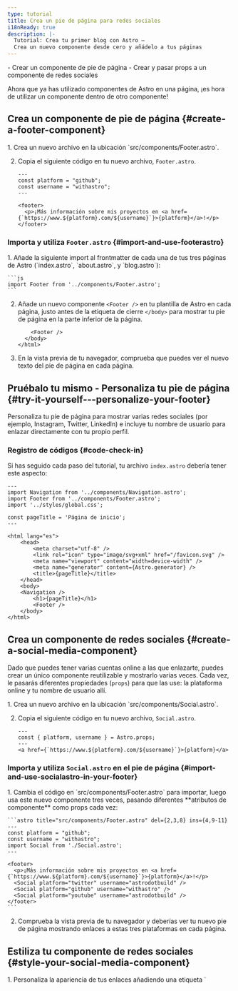```yaml
---
type: tutorial
title: Crea un pie de página para redes sociales
i18nReady: true
description: |-
  Tutorial: Crea tu primer blog con Astro —
  Crea un nuevo componente desde cero y añádelo a tus páginas
---
```


<PreCheck>
  - Crear un componente de pie de página
  - Crear y pasar props a un componente de redes sociales
</PreCheck>

Ahora que ya has utilizado componentes de Astro en una página, ¡es hora de utilizar un componente dentro de otro componente!

## Crea un componente de pie de página \{#create-a-footer-component\}

<Steps>
1. Crea un nuevo archivo en la ubicación `src/components/Footer.astro`.

2. Copia el siguiente código en tu nuevo archivo, `Footer.astro`.

    ```astro title="src/components/Footer.astro"
    ---
    const platform = "github";
    const username = "withastro";
    ---

    <footer>
      <p>¡Más información sobre mis proyectos en <a href={`https://www.${platform}.com/${username}`}>{platform}</a>!</p>
    </footer>
    ```
</Steps>

### Importa y utiliza `Footer.astro` \{#import-and-use-footerastro\}

<Steps>
1. Añade la siguiente import al frontmatter de cada una de tus tres páginas de Astro (`index.astro`, `about.astro`, y `blog.astro`):

    ```js
    import Footer from '../components/Footer.astro';
    ```

2. Añade un nuevo componente `<Footer />` en tu plantilla de Astro en cada página, justo antes de la etiqueta de cierre `</body>` para mostrar tu pie de página en la parte inferior de la página. 

    ```astro ins={1}
        <Footer />
      </body>
    </html>
    ```

3. En la vista previa de tu navegador, comprueba que puedes ver el nuevo texto del pie de página en cada página.
</Steps>

<Box icon="puzzle-piece">

## Pruébalo tu mismo - Personaliza tu pie de página \{#try-it-yourself---personalize-your-footer\}

Personaliza tu pie de página para mostrar varias redes sociales (por ejemplo, Instagram, Twitter, LinkedIn) e incluye tu nombre de usuario para enlazar directamente con tu propio perfil.

</Box>

### Registro de códigos \{#code-check-in\}
Si has seguido cada paso del tutorial, tu archivo `index.astro` debería tener este aspecto:

```astro title="src/pages/index.astro"
---
import Navigation from '../components/Navigation.astro';
import Footer from '../components/Footer.astro';
import '../styles/global.css';

const pageTitle = 'Página de inicio';
---

<html lang="es">
	<head>
		<meta charset="utf-8" />
		<link rel="icon" type="image/svg+xml" href="/favicon.svg" />
		<meta name="viewport" content="width=device-width" />
		<meta name="generator" content={Astro.generator} />
		<title>{pageTitle}</title>
	</head>
	<body>
    <Navigation />
		<h1>{pageTitle}</h1>
		<Footer />
	</body>
</html>
```

## Crea un componente de redes sociales \{#create-a-social-media-component\}

Dado que puedes tener varias cuentas online a las que enlazarte, puedes crear un único componente reutilizable y mostrarlo varias veces. Cada vez, le pasarás diferentes propiedades (`props`) para que las use: la plataforma online y tu nombre de usuario allí.

<Steps>
1. Crea un nuevo archivo en la ubicación `src/components/Social.astro`.

2. Copia el siguiente código en tu nuevo archivo, `Social.astro`.

    ```astro title="src/components/Social.astro"
    ---
    const { platform, username } = Astro.props;
    ---
    <a href={`https://www.${platform}.com/${username}`}>{platform}</a>
    ```
</Steps>

### Importa y utiliza `Social.astro` en el pie de página \{#import-and-use-socialastro-in-your-footer\}

<Steps>
1. Cambia el código en `src/components/Footer.astro` para importar, luego usa este nuevo componente tres veces, pasando diferentes **atributos de componente** como props cada vez:

    ```astro title="src/components/Footer.astro" del={2,3,8} ins={4,9-11}
    ---
    const platform = "github";
    const username = "withastro";
    import Social from './Social.astro';
    ---

    <footer>
      <p>¡Más información sobre mis proyectos en <a href={`https://www.${platform}.com/${username}`}>{platform}</a>!</p>
      <Social platform="twitter" username="astrodotbuild" />
      <Social platform="github" username="withastro" />
      <Social platform="youtube" username="astrodotbuild" />
    </footer>
    ```

2. Comprueba la vista previa de tu navegador y deberías ver tu nuevo pie de página mostrando enlaces a estas tres plataformas en cada página.
</Steps>

## Estiliza tu componente de redes sociales \{#style-your-social-media-component\}

<Steps>
1. Personaliza la apariencia de tus enlaces añadiendo una etiqueta `<style>` a `src/components/Social.astro`.

    ```astro title="src/components/Social.astro" ins={6-17} 'class="social-platform'
    ---
    const { platform, username } = Astro.props;
    ---
    <a href={`https://www.${platform}.com/${username}`}>{platform}</a>

    <style>
      a {
        padding: 0.5rem 1rem;
        color: white;
        background-color: #4c1d95;
        text-decoration: none;
      }
    </style>
    ```

2. Añade una etiqueta `<style>` a `src/components/Footer.astro` para mejorar el diseño de tu contenido.

    ```astro title="src/components/Footer.astro" ins={4-10}
    ---
    import Social from './Social.astro';
    ---
    <style>
      footer {
        display: flex;
        gap: 1rem;
        margin-top: 2rem;
      }
    </style>

    <footer>
      <Social platform="twitter" username="astrodotbuild" />
      <Social platform="github" username="withastro" />
      <Social platform="youtube" username="astrodotbuild" />
    </footer>
    ```

3. Comprueba de nuevo la vista previa de tu navegador y confirma que cada página muestra un pie de página actualizado.
</Steps>

<Box icon="question-mark">

### Ponte a prueba \{#test-yourself\}

1. ¿Qué línea de código hay que escribir en el frontmatter de un componente de Astro para recibir los valores de `title`, `author` y `date` como props?

    <MultipleChoice>
      <Option isCorrect>
        `const { title, author, date } = Astro.props;`
      </Option>
      <Option>
        `import BlogPost from '../components/BlogPost.astro'`
      </Option>
      <Option>
        `<BlogPost title="Mi primera publicación" author="Juan" date="12 Aug 2022" />`
      </Option>
    </MultipleChoice>
    

2. ¿Cómo **pasar valores como props** a un componente de Astro?
    <MultipleChoice>
      <Option>
        `const { title, author, date } = Astro.props;`
      </Option>
      <Option>
        `import BlogPost from '../components/BlogPost.astro'`
      </Option>
      <Option isCorrect>
        `<BlogPost title="Mi primera publicación" author="Juan" date="12 Aug 2022" />`
      </Option>
    </MultipleChoice>
</Box>



<Box icon="check-list">

## Checklist \{#checklist\}

<Checklist>
- [ ] Puedo crear nuevos componentes `.astro` en `src/components/`.
- [ ] Puedo importar y utilizar componentes de Astro dentro de otros componentes de Astro.
- [ ] Puedo pasar props a un componente de Astro.
</Checklist>
</Box>

### Recursos \{#resources\}

- [Componentes props en Astro](/es/basics/astro-components/#component-props)